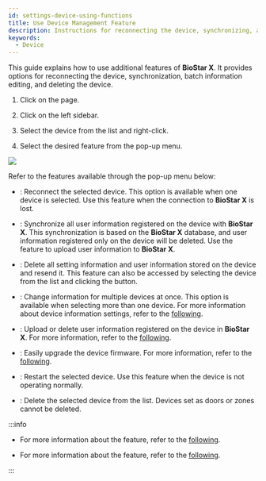 ```yaml
---
id: settings-device-using-functions
title: Use Device Management Feature
description: Instructions for reconnecting the device, synchronizing, and batch editing functionality.
keywords:
  - Device
---
```


This guide explains how to use additional features of **BioStar X**. It provides options for reconnecting the device, synchronization, batch information editing, and deleting the device.

1. Click <Cmd sid='shell.header.setting' /> on the <Cmd sid='shell.header.launcher' /> page.

2. Click <Cmd sid='setting.menu.device.root' /> on the left sidebar.

3. Select the device from the <Cmd sid='menu.device.allDeviceGroups' product='2' /> list and right-click.

4. Select the desired feature from the pop-up menu.

<Image src='/img/biostarx-setting-device-functions.png' />

Refer to the features available through the pop-up menu below:

* <Cmd sid='button.reconnect' product='2' />: Reconnect the selected device. This option is available when one device is selected. Use this feature when the connection to **BioStar X** is lost.

* <Cmd sid='button.syncDevice' product='2' />: Synchronize all user information registered on the device with **BioStar X**. This synchronization is based on the **BioStar X** database, and user information registered only on the device will be deleted. Use the <Cmd sid='button.manageUsersInDevice' product='2' /> feature to upload user information to **BioStar X**.

* <Cmd sid='device.sync_all' product='2' />: Delete all setting information and user information stored on the device and resend it. This feature can also be accessed by selecting the device from the list and clicking the <IcMoreW /> button.

* <Cmd sid='button.batchEdit' product='2' />: Change information for multiple devices at once. This option is available when selecting more than one device. For more information about device information settings, refer to the [following](settings-device-details).

* <Cmd sid='button.manageUsersInDevice' product='2' />: Upload or delete user information registered on the device in **BioStar X**. For more information, refer to the [following](settings-device-manage-device-users).

* <Cmd sid='button.firmwareUpgrade' product='2' />: Easily upgrade the device firmware. For more information, refer to the [following](settings-device-upgrade-firmware).

* <Cmd sid='device.menu.reboot' product='2' />: Restart the selected device. Use this feature when the device is not operating normally.

* <Cmd sid='button.deleteDevice' product='2' />: Delete the selected device from the list. Devices set as doors or zones cannot be deleted.

:::info

* For more information about the <Cmd sid='device.menu.addWiegandDevice' product='2' /> feature, refer to the [following](settings-adding-wiegand).

* For more information about the <Cmd sid='device.menu.searchSlaveDevice' product='2' /> feature, refer to the [following](settings-adding-slave-device).

:::
